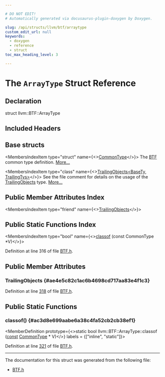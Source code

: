 ```yaml
---

# DO NOT EDIT!
# Automatically generated via docusaurus-plugin-doxygen by Doxygen.

slug: /api/structs/llvm/btf/arraytype
custom_edit_url: null
keywords:
  - doxygen
  - reference
  - struct
toc_max_heading_level: 3

---
```





# The `ArrayType` Struct Reference

<DoxygenPage pluginConfig={pluginConfig}>



## Declaration

<CodeBlock>struct llvm::BTF::ArrayType</CodeBlock>

## Included Headers

<IncludesList>
<IncludesListItem
  filePath="llvm/DebugInfo/BTF/BTF.h"
  permalink="/docs/api/files/include/include/llvm/include/llvm/debuginfo/include/llvm/debuginfo/btf/btf-h"
  isLocal="true" />
</IncludesList>

## Base structs

<MembersIndex>

<MembersIndexItem
  type="struct"
  name={<><a href="/docs/api/structs/llvm/btf/commontype">CommonType</a></>}>
The <a href="/docs/api/namespaces/llvm/btf">BTF</a> common type definition. <a href="/docs/api/structs/llvm/btf/commontype/#details">More...</a>
</MembersIndexItem>

<MembersIndexItem
  type="class"
  name={<><a href="/docs/api/classes/llvm/trailingobjects">TrailingObjects&lt;BaseTy, TrailingTys&gt;</a></>}>
See the file comment for details on the usage of the <a href="/docs/api/classes/llvm/trailingobjects">TrailingObjects</a> type. <a href="/docs/api/classes/llvm/trailingobjects/#details">More...</a>
</MembersIndexItem>

</MembersIndex>

## Public Member Attributes Index

<MembersIndex>

<MembersIndexItem
  type="friend"
  name={<><a href="#ae4e5c82c1ac6b4698cd717aa83e4f1c3">TrailingObjects</a></>}>
</MembersIndexItem>

</MembersIndex>

## Public Static Functions Index

<MembersIndex>

<MembersIndexItem
  type="bool"
  name={<><a href="#ac3d8e699aabe6a38c4fa52cb2cb38ef1">classof</a> (const CommonType &#42;V)</>}>
</MembersIndexItem>

</MembersIndex>


Definition at line 316 of file <a href="/docs/api/files/include/include/llvm/include/llvm/debuginfo/include/llvm/debuginfo/btf/btf-h">BTF.h</a>.

<SectionDefinition>

## Public Member Attributes

### TrailingObjects {#ae4e5c82c1ac6b4698cd717aa83e4f1c3}

<MemberDefinition
  prototype="friend llvm::BTF::ArrayType::TrailingObjects">

Definition at line <a href="/docs/api/files/include/include/llvm/include/llvm/debuginfo/include/llvm/debuginfo/btf/btf-h/#l00318">318</a> of file <a href="/docs/api/files/include/include/llvm/include/llvm/debuginfo/include/llvm/debuginfo/btf/btf-h">BTF.h</a>.
</MemberDefinition>

</SectionDefinition>

<SectionDefinition>

## Public Static Functions

### classof() {#ac3d8e699aabe6a38c4fa52cb2cb38ef1}

<MemberDefinition
  prototype={<>static bool llvm::BTF::ArrayType::classof (<a href="/docs/api/files/lib/lib/target/lib/target/aarch64/aarch64promoteconstant-cpp/#a90f8350fecae261c25be85d38b451bff">const</a> <a href="/docs/api/structs/llvm/btf/commontype">CommonType</a> &#42; V)</>}
  labels = {["inline", "static"]}>

Definition at line <a href="/docs/api/files/include/include/llvm/include/llvm/debuginfo/include/llvm/debuginfo/btf/btf-h/#l00321">321</a> of file <a href="/docs/api/files/include/include/llvm/include/llvm/debuginfo/include/llvm/debuginfo/btf/btf-h">BTF.h</a>.
</MemberDefinition>

</SectionDefinition>

<hr/>

The documentation for this struct was generated from the following file:

<ul>
<li><a href="/docs/api/files/include/include/llvm/include/llvm/debuginfo/include/llvm/debuginfo/btf/btf-h">BTF.h</a></li>
</ul>

</DoxygenPage>
